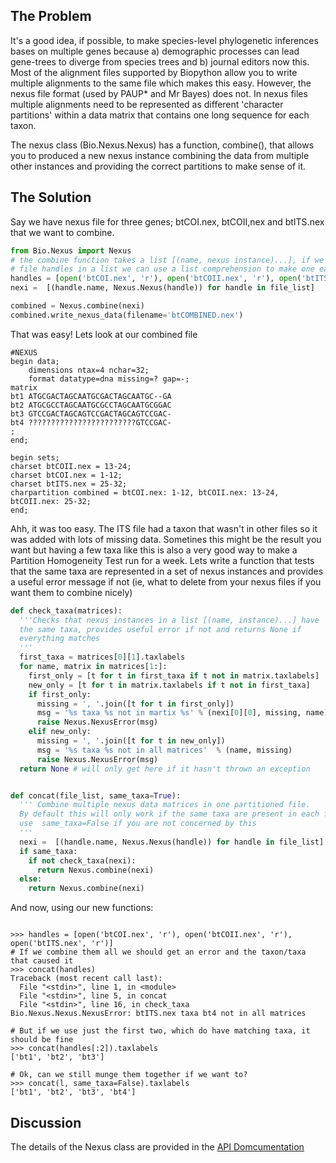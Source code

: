 ==The Problem==

It's a good idea, if possible, to make species-level phylogenetic inferences bases on multiple genes because a) demographic processes can lead gene-trees to diverge from species trees and b) journal editors now this. Most of the alignment files supported  by Biopython allow you to write multiple alignments to the same file which makes this easy. However, the nexus file format (used by PAUP* and Mr Bayes) does not. In nexus files multiple alignments need to be represented as different 'character partitions' within a data matrix that contains one long sequence for each taxon.

The nexus class (Bio.Nexus.Nexus) has a function, combine(), that allows you to produced a new nexus instance combining the data from multiple other instances and providing the correct partitions to make sense of it. 

==The Solution==

Say we have nexus file for three genes; btCOI.nex, btCOII,nex and btITS.nex that we want to combine.
<source lang=python>
from Bio.Nexus import Nexus
# the combine function takes a list [(name, nexus instance)...], if we provide the
# file handles in a list we can use a list comprehension to make one easily
handles = [open('btCOI.nex', 'r'), open('btCOII.nex', 'r'), open('btITS.nex', 'r')]   
nexi =  [(handle.name, Nexus.Nexus(handle)) for handle in file_list]

combined = Nexus.combine(nexi)
combined.write_nexus_data(filename='btCOMBINED.nex')
</source>

That was easy! Lets look at our combined file
<pre>
#NEXUS
begin data;
	dimensions ntax=4 nchar=32;
	format datatype=dna missing=? gap=-;
matrix
bt1 ATGCGACTAGCAATGCGACTAGCAATGC--GA
bt2 ATGCGCCTAGCAATGCGCCTAGCAATGCGGAC
bt3 GTCCGACTAGCAGTCCGACTAGCAGTCCGAC-
bt4 ????????????????????????GTCCGAC-
;
end;

begin sets;
charset btCOII.nex = 13-24;
charset btCOI.nex = 1-12;
charset btITS.nex = 25-32;
charpartition combined = btCOI.nex: 1-12, btCOII.nex: 13-24, btCOII.nex: 25-32;
end;
</pre>

Ahh, it was too easy. The ITS file had a taxon that wasn't in other files so it was added with lots of missing data. Sometines this might be the result you want but having a few taxa like this is also a very good way to make a Partition Homogeneity Test run for a week. Lets write a function that tests that the same taxa are represented in a set of nexus instances and provides a useful error message if not (ie, what to delete from your nexus files if you want them to combine nicely)

<source lang=python>
def check_taxa(matrices):  
  '''Checks that nexus instances in a list [(name, instance)...] have 
  the same taxa, provides useful error if not and returns None if
  everything matches
  '''
  first_taxa = matrices[0][1].taxlabels
  for name, matrix in matrices[1:]:
    first_only = [t for t in first_taxa if t not in matrix.taxlabels]
    new_only = [t for t in matrix.taxlabels if t not in first_taxa]
    if first_only:
      missing = ', '.join([t for t in first_only])
      msg = '%s taxa %s not in martix %s' % (nexi[0][0], missing, name)
      raise Nexus.NexusError(msg)
    elif new_only:
      missing = ', '.join([t for t in new_only])
      msg = '%s taxa %s not in all matrices'  % (name, missing)
      raise Nexus.NexusError(msg)
  return None # will only get here if it hasn't thrown an exception


def concat(file_list, same_taxa=True):
  ''' Combine multiple nexus data matrices in one partitioned file.
  By default this will only work if the same taxa are present in each file
  use  same_taxa=False if you are not concerned by this
  '''    
  nexi =  [(handle.name, Nexus.Nexus(handle)) for handle in file_list]
  if same_taxa:
    if not check_taxa(nexi): 
      return Nexus.combine(nexi)
  else:
    return Nexus.combine(nexi)
</source>
And now, using our new functions:
<pre>

>>> handles = [open('btCOI.nex', 'r'), open('btCOII.nex', 'r'), open('btITS.nex', 'r')]
# If we combine them all we should get an error and the taxon/taxa that caused it
>>> concat(handles)
Traceback (most recent call last):
  File "<stdin>", line 1, in <module>
  File "<stdin>", line 5, in concat
  File "<stdin>", line 16, in check_taxa
Bio.Nexus.Nexus.NexusError: btITS.nex taxa bt4 not in all matrices

# But if we use just the first two, which do have matching taxa, it should be fine
>>> concat(handles[:2]).taxlabels
['bt1', 'bt2', 'bt3']

# Ok, can we still munge them together if we want to?
>>> concat(l, same_taxa=False).taxlabels
['bt1', 'bt2', 'bt3', 'bt4']
</pre> 

==Discussion==

The details of the  Nexus class are provided in the [http://www.biopython.org/DIST/docs/api/Bio.Nexus.Nexus-pysrc.html API Domcumentation]